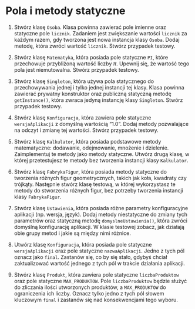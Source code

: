 # Pola i metody statyczne

1. Stwórz klasę `Osoba`. Klasa powinna zawierać pole imienne oraz statyczne pole `licznik`. Zadaniem jest zwiększanie wartości `licznik` za każdym razem, gdy tworzona jest nowa instancja klasy `Osoba`. Dodaj metodę, która zwróci wartość `licznik`. Stwórz przypadek testowy.

2. Stwórz klasę `Matematyka`, która posiada pole statyczne `PI`, które przechowuje przybliżoną wartość liczby $\pi$. Upewnij się, że wartość tego pola jest niemutowalna. Stwórz przypadek testowy.

3. Stwórz klasę `Singleton`, która używa pola statycznego do przechowywania jednej i tylko jednej instancji tej klasy. Klasa powinna zawierać prywatny konstruktor oraz publiczną statyczną metodę `getInstance()`, która zwraca jedyną instancję klasy `Singleton`. Stwórz przypadek testowy.

4. Stwórz klasę `Konfiguracja`, która zawiera pole statyczne `wersjaAplikacji` z domyślną wartością "1.0". Dodaj metody pozwalające na odczyt i zmianę tej wartości. Stwórz przypadek testowy.

5. Stwórz klasę `Kalkulator`, która posiada podstawowe metody matematyczne: dodawanie, odejmowanie, mnożenie i dzielenie. Zaimplementuj te metody jako metody statyczne. Utwórz drugą klasę, w której przetestujesz te metody bez tworzenia instancji klasy `Kalkulator`. 

6. Stwórz klasę `FabrykaFigur`, która posiada metody statyczne do tworzenia różnych figur geometrycznych, takich jak koła, kwadraty czy trójkąty. Następnie stwórz klasę testową, w której wykorzystasz te metody do stworzenia różnych figur, bez potrzeby tworzenia instancji klasy `FabrykaFigur`.

7. Stwórz klasę `Ustawienia`, która posiada różne parametry konfiguracyjne aplikacji (np. wersja, język). Dodaj metody niestatyczne do zmiany tych parametrów oraz statyczną metodę `domyslneUstawienia()`, która zwróci domyślną konfigurację aplikacji. W klasie testowej zobacz, jak działają obie grupy metod i jakie są między nimi różnice.

8. Utwórz klasę `Konfiguracja`, która posiada pole statyczne `wersjaAplikacji` oraz pole statyczne `nazwaAplikacji`. Jedno z tych pól oznacz jako `final`. Zastanów się, co by się stało, gdybyś chciał zaktualizować wartość jednego z tych pól w trakcie działania aplikacji.

9. Stwórz klasę `Produkt`, która zawiera pole statyczne `liczbaProduktow` oraz pole statyczne `MAX_PRODUKTOW`. Pole `liczbaProduktow` będzie służyć do zliczania ilości utworzonych produktów, a `MAX_PRODUKTOW` do ograniczenia ich liczby. Oznacz tylko jedno z tych pól słowem kluczowym `final` i zastanów się nad konsekwencjami tego wyboru.